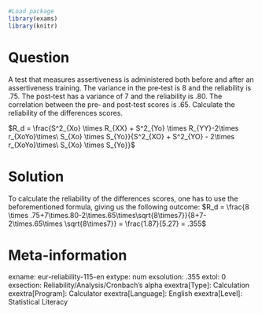 ```r
#Load package
library(exams)
library(knitr)
```
Question
========
A test that measures assertiveness is administered both before and after an assertiveness training. The variance in the pre‐test is 8 and the reliability is .75. The post‐test has a variance of 7 and the reliability is .80. The correlation between the pre‐ and post‐test scores is .65.
Calculate the reliability of the differences scores.

$R_d = \frac{S^2_{Xo} \times R_{XX} + S^2_{Yo} \times R_{YY}-2\times r_{XoYo}\times\ S_{Xo} \times S_{Yo}}{S^2_{XO} + S^2_{YO} - 2\times r_{XoYo}\times\ S_{Xo} \times S_{Yo}}$


Solution
========
To calculate the reliability of the differences scores, one has to use the beforementioned formula, giving us the following outcome: 
$R_d = \frac{8 \times .75+7\times.80-2\times.65\times\sqrt{8\times7}}{8+7-2\times.65\times \sqrt{8\times7}} = \frac{1.87}{5.27} = .355$


Meta-information
================
exname: eur-reliability-115-en
extype: num
exsolution: .355
extol: 0
exsection: Reliability/Analysis/Cronbach's alpha
exextra[Type]: Calculation
exextra[Program]: Calculator
exextra[Language]: English
exextra[Level]: Statistical Literacy
